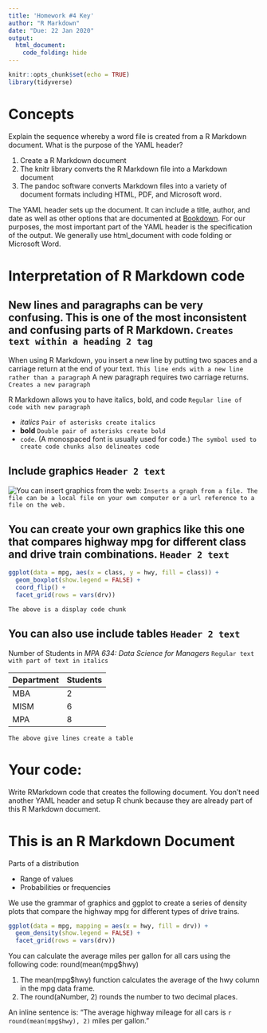 ```yaml
---
title: 'Homework #4 Key'
author: "R Markdown"
date: "Due: 22 Jan 2020"
output:
  html_document:
    code_folding: hide
---
```


```r
knitr::opts_chunk$set(echo = TRUE)
library(tidyverse)
```

# Concepts

Explain the sequence whereby a word file is created from a R Markdown document. What is the purpose of the YAML header?

1. Create a R Markdown document
2. The knitr library converts the R Markdown file into a Markdown document
3. The pandoc software converts Markdown files into a variety of document formats including HTML, PDF, and Microsoft word.

The YAML header sets up the document. It can include a title, author, and date as well as other options that are documented at [Bookdown](https://bookdown.org/yihui/rmarkdown/). For our purposes, the most important part of the YAML header is the specification of the output. We generally use html_document with code folding or Microsoft Word.

# Interpretation of R Markdown code

## New lines and paragraphs can be very confusing. This is one of the most inconsistent and confusing parts of R Markdown. `Creates text within a heading 2 tag`


When using R Markdown, you insert a new line by putting two spaces and a carriage return at the end of your text.  `This line ends with a new line rather than a paragraph`
A new paragraph requires two carriage returns. `Creates a new paragraph`

R Markdown allows you to have italics, bold, and code `Regular line of code with new paragraph`

* *italics* `Pair of asterisks create italics`
* **bold** `Double pair of asterisks create bold`
* `code`. (A monospaced font is usually used for code.) `The symbol used to create code chunks also delineates code`

## Include graphics `Header 2 text`

![You can insert graphics from the web:](http://govfinance.byu.edu/govfinance/images/dataScience/DataScience.png) `Inserts a graph from a file. The file can be a local file on your own computer or a url reference to a file on the web.`

## You can create your own graphics like this one that compares highway mpg for different class and drive train combinations. `Header 2 text`

```r
ggplot(data = mpg, aes(x = class, y = hwy, fill = class)) +
  geom_boxplot(show.legend = FALSE) +
  coord_flip() +
  facet_grid(rows = vars(drv))
```  
`The above is a display code chunk`

## You can also use include tables  `Header 2 text`

Number of Students in *MPA 634: Data Science for Managers* `Regular text with part of text in italics`

Department | Students
---------- | ----------
MBA        | 2
MISM       | 6
MPA        | 8

`The above give lines create a table`

# Your code:

Write RMarkdown code that creates the following document. You don't need another YAML header and setup R chunk because they are already part of this R Markdown document.

# This is an R Markdown Document  

Parts of a distribution  

*  Range of values
*  Probabilities or frequencies  

We use the grammar of graphics and ggplot to create a series of density plots that compare the highway mpg for different types of drive trains.  

```r
ggplot(data = mpg, mapping = aes(x = hwy, fill = drv)) +
  geom_density(show.legend = FALSE) +
  facet_grid(rows = vars(drv))
```  

You can calculate the average miles per gallon for all cars using the following code:  round(mean(mpg$hwy)

1.  The mean(mpg$hwy) function calculates the average of the hwy column in the mpg data frame.
2.  The round(aNumber, 2) rounds the number to two decimal places.  

An inline sentence is: "The average highway mileage for all cars is `r round(mean(mpg$hwy), 2)` miles per gallon."